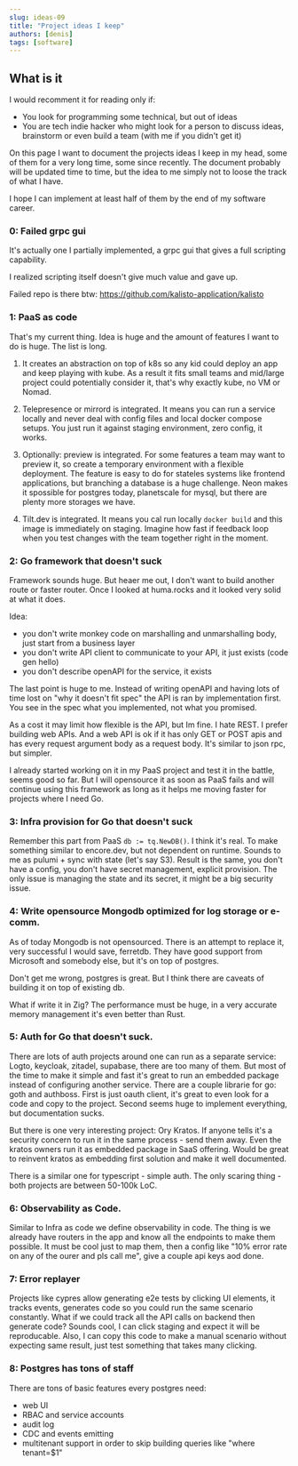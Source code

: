 ```yaml
---
slug: ideas-09
title: "Project ideas I keep"
authors: [denis]
tags: [software]
---
```


## What is it 

I would recomment it for reading only if:
- You look for programming some technical, but out of ideas
- You are tech indie hacker who might look for a person to discuss ideas, brainstorm or even build a team (with me if you didn't get it)

<!--truncate-->

On this page I want to document the projects ideas I keep in my head, some of them for a very long time, some since recently. 
The document probably will be updated time to time, but the idea to me simply not to loose the track of what I have.

I hope I can implement at least half of them by the end of my software career.

### 0: Failed grpc gui

It's actually one I partially implemented, a grpc gui that gives a full scripting capability.

I realized scripting itself doesn't give much value and gave up.

Failed repo is there btw: https://github.com/kalisto-application/kalisto

### 1: PaaS as code

That's my current thing. Idea is huge and the amount of features I want to do is huge.
The list is long.

1) It creates an abstraction on top of k8s so any kid could deploy an app and keep playing with kube. 
As a result it fits small teams and mid/large project could potentially consider it, that's why exactly kube, no VM or Nomad.

2) Telepresence or mirrord is integrated. It means you can run a service locally and never deal with config files and local docker compose setups. 
You just run it against staging environment, zero config, it works.

3) Optionally: preview is integrated.
For some features a team may want to preview it, so create a temporary environment with a flexible deployment.
The feature is easy to do for stateles systems like frontend applications, but branching a database is a huge challenge.
Neon makes it spossible for postgres today, planetscale for mysql, but there are plenty more storages we have.

4) Tilt.dev is integrated. It means you cal run locally `docker build` and this image is immediately on staging. 
Imagine how fast if feedback loop when you test changes with the team together right in the moment.

### 2: Go framework that doesn't suck

Framework sounds huge. 
But heaer me out, I don't want to build another route or faster router.
Once I looked at huma.rocks and it looked very solid at what it does.

Idea: 
- you don't write monkey code on marshalling and unmarshalling body, just start from a business layer
- you don't write API client to communicate to your API, it just exists (code gen hello)
- you don't describe openAPI for the service, it exists

The last point is huge to me. 
Instead of writing openAPI and having lots of time lost on "why it doesn't fit spec" the API is ran by implementation first.
You see in the spec what you implemented, not what you promised. 

As a cost it may limit how flexible is the API, but Im fine.
I hate REST.
I prefer building web APIs.
And a web API is ok if it has only GET or POST apis and has every request argument body as a request body.
It's similar to json rpc, but simpler.

I already started working on it in my PaaS project and test it in the battle, seems good so far. 
But I will opensource it as soon as PaaS fails and will continue using this framework as long as it helps me moving faster for projects where I need Go.

### 3: Infra provision for Go that doesn't suck

Remember this part from PaaS `db := tq.NewDB()`.
I think it's real.
To make something similar to encore.dev, but not dependent on runtime.
Sounds to me as pulumi + sync with state (let's say S3).
Result is the same, you don't have a config, you don't have secret management, explicit provision.
The only issue is managing the state and its secret, it might be a big security issue.

### 4: Write opensource Mongodb optimized for log storage or e-comm.

As of today Mongodb is not opensourced.
There is an attempt to replace it, very successful I would save, ferretdb.
They have good support from Microsoft and somebody else, but it's on top of postgres.

Don't get me wrong, postgres is great.
But I think there are caveats of building it on top of existing db.

What if write it in Zig? 
The performance must be huge, in a very accurate memory management it's even better than Rust.

### 5: Auth for Go that doesn't suck.

There are lots of auth projects around one can run as a separate service: Logto, keycloak, zitadel, supabase, there are too many of them.
But most of the time to make it simple and fast it's great to run an embedded package instead of configuring another service.
There are a couple librarie for go: goth and authboss.
First is just oauth client, it's great to even look for a code and copy to the project.
Second seems huge to implement everything, but documentation sucks.

But there is one very interesting project: Ory Kratos.
If anyone tells it's a security concern to run it in the same process - send them away.
Even the kratos owners run it as embedded package in SaaS offering.
Would be great to reinvent kratos as embedding first solution and make it well documented.

There is a similar one for typescript - simple auth.
The only scaring thing - both projects are between 50-100k LoC.

### 6: Observability as Code.

Similar to Infra as code we define observability in code. The thing is we already have routers in the app and know all the endpoints to make them possible. It must be cool just to map them, then a config like "10% error rate on any of the ourer and pls call me", give a couple api keys aod done.

### 7: Error replayer

Projects like cypres allow generating e2e tests by clicking UI elements, it tracks events, generates code so you could run the same scenario constantly.
What if we could track all the API calls on backend then generate code?
Sounds cool, I can click staging and expect it will be reproducable.
Also, I can copy this code to make a manual scenario without expecting same result, just test something that takes many clicking.

### 8: Postgres has tons of staff

There are tons of basic features every postgres need:
- web UI 
- RBAC and service accounts 
- audit log 
- CDC and events emitting 
- multitenant support in order to skip building queries like "where tenant=$1"



